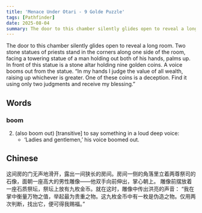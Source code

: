 ```yaml
---
title: 'Menace Under Otari - 9 Golde Puzzle'
tags: [Pathfinder]
date: 2025-08-04
summary: The door to this chamber silently glides open to reveal a long room.
---
```


The door to this chamber silently glides open to reveal a long room. Two stone
statues of priests stand in the corners along one side of the room, facing a
towering statue of a man holding out both of his hands, palms up. In front of
this statue is a stone altar holding nine golden coins. A voice booms out from
the statue. “In my hands I judge the value of all wealth, raising up whichever
is greater. One of these coins is a deception. Find it using only two judgments
and receive my blessing.”

## Words

### boom

2. (also boom out) [transitive] to say something in a loud deep voice:
   - ‘Ladies and gentlemen,’ his voice boomed out.

## Chinese

这间房的门无声地滑开，露出一间狭长的房间。房间一侧的角落里立着两尊祭司的石像，面朝一座高大的男性雕像——他双手向前伸出，掌心朝上。
雕像前摆放着一座石质祭坛，祭坛上放有九枚金币。就在这时，雕像中传出洪亮的声音：
“我在掌中衡量万物之值，举起最为贵重之物。这九枚金币中有一枚是伪造之物。仅用两次判断，找出它，便可得我赐福。”
